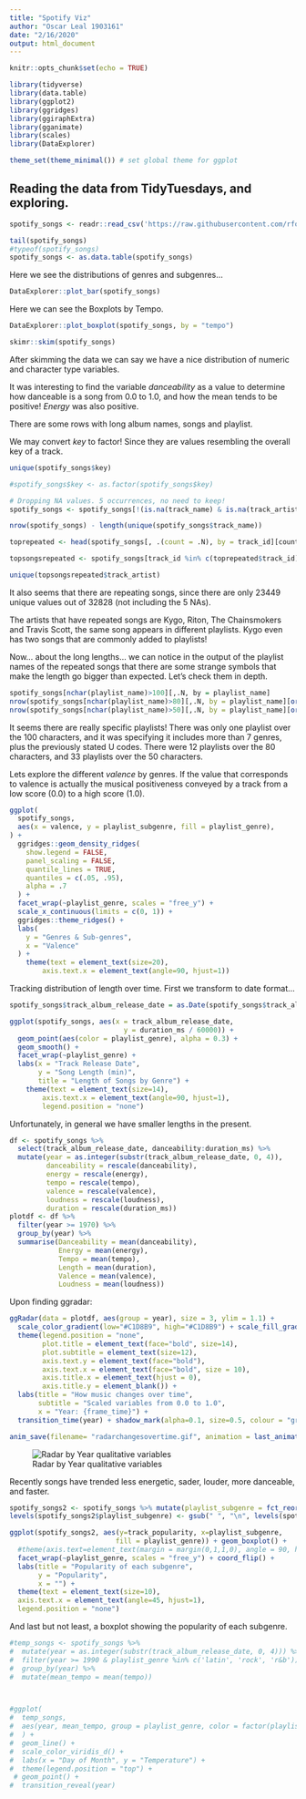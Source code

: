 ```yaml
---
title: "Spotify Viz"
author: "Oscar Leal 1903161"
date: "2/16/2020"
output: html_document
---
```


```r
knitr::opts_chunk$set(echo = TRUE)
```

```r
library(tidyverse)
library(data.table)
library(ggplot2)
library(ggridges)
library(ggiraphExtra)
library(gganimate)
library(scales)
library(DataExplorer)

theme_set(theme_minimal()) # set global theme for ggplot
```

## Reading the data from TidyTuesdays, and exploring.

```r
spotify_songs <- readr::read_csv('https://raw.githubusercontent.com/rfordatascience/tidytuesday/master/data/2020/2020-01-21/spotify_songs.csv')

tail(spotify_songs)
#typeof(spotify_songs)
spotify_songs <- as.data.table(spotify_songs)

```

Here we see the distributions of genres and subgenres...

```r
DataExplorer::plot_bar(spotify_songs)
```

Here we can see the Boxplots by Tempo.

```r
DataExplorer::plot_boxplot(spotify_songs, by = "tempo")
```

```r
skimr::skim(spotify_songs)
```

After skimming the data we can say we have a nice distribution of numeric and character type variables. 

It was interesting to find the variable *danceability* as a value to determine how danceable is a song from 0.0 to 1.0, and how the mean tends to be positive!
*Energy* was also positive. 

There are some rows with long album names, songs and playlist. 

We may convert *key* to factor! Since they are values resembling the overall key of a track. 

```r
unique(spotify_songs$key)

#spotify_songs$key <- as.factor(spotify_songs$key)

# Dropping NA values. 5 occurrences, no need to keep!
spotify_songs <- spotify_songs[!(is.na(track_name) & is.na(track_artist) & is.na(track_album_name))]

nrow(spotify_songs) - length(unique(spotify_songs$track_name))

toprepeated <- head(spotify_songs[, .(count = .N), by = track_id][count > 1][order(-count)])

topsongsrepeated <- spotify_songs[track_id %in% c(toprepeated$track_id), c('track_name', 'track_artist', 'track_album_name', 'playlist_name', 'playlist_id')][order(track_artist)]

unique(topsongsrepeated$track_artist)


```

It also seems that there are repeating songs, since there are only 23449 unique values out of 32828 (not including the 5 NAs).

The artists that have repeated songs are Kygo, Riton, The Chainsmokers and Travis Scott, the same song appears in different playlists.
Kygo even has two songs that are commonly added to playlists!

Now... about the long lengths... we can notice in the output of the playlist names of the repeated songs that there are some strange symbols that make the length go bigger than expected. Let's check them in depth.

```r
spotify_songs[nchar(playlist_name)>100][,.N, by = playlist_name]
nrow(spotify_songs[nchar(playlist_name)>80][,.N, by = playlist_name][order((-N))])
nrow(spotify_songs[nchar(playlist_name)>50][,.N, by = playlist_name][order((-N))])

```

It seems there are really specific playlists! There was only one playlist over the 100 characters, and it was specifying it includes more than 7 genres, plus the previously stated U codes. There were 12 playlists over the 80 characters, and 33 playlists over the 50 characters.

Lets explore the different *valence* by genres. If the value that corresponds to valence is actually the musical positiveness conveyed by a track from a low score (0.0) to a high score (1.0).

```r
ggplot(
  spotify_songs,
  aes(x = valence, y = playlist_subgenre, fill = playlist_genre),
) +
  ggridges::geom_density_ridges(
    show.legend = FALSE,
    panel_scaling = FALSE,
    quantile_lines = TRUE,
    quantiles = c(.05, .95),
    alpha = .7
  ) +
  facet_wrap(~playlist_genre, scales = "free_y") +
  scale_x_continuous(limits = c(0, 1)) +
  ggridges::theme_ridges() +
  labs(
    y = "Genres & Sub-genres",
    x = "Valence"
  ) +
    theme(text = element_text(size=20),
        axis.text.x = element_text(angle=90, hjust=1)) 


```

Tracking distribution of length over time. First we transform to date format...

```r

spotify_songs$track_album_release_date = as.Date(spotify_songs$track_album_release_date)

ggplot(spotify_songs, aes(x = track_album_release_date, 
                            y = duration_ms / 60000)) +
  geom_point(aes(color = playlist_genre), alpha = 0.3) + 
  geom_smooth() +
  facet_wrap(~playlist_genre) +
  labs(x = "Track Release Date",
       y = "Song Length (min)",
       title = "Length of Songs by Genre") +
    theme(text = element_text(size=14),
        axis.text.x = element_text(angle=90, hjust=1),
        legend.position = "none") 


```

Unfortunately, in general we have smaller lengths in the present.

```r
df <- spotify_songs %>%
  select(track_album_release_date, danceability:duration_ms) %>%
  mutate(year = as.integer(substr(track_album_release_date, 0, 4)),
         danceability = rescale(danceability),
         energy = rescale(energy),
         tempo = rescale(tempo),
         valence = rescale(valence),
         loudness = rescale(loudness),
         duration = rescale(duration_ms))
plotdf <- df %>% 
  filter(year >= 1970) %>%
  group_by(year) %>%
  summarise(Danceability = mean(danceability),
            Energy = mean(energy),
            Tempo = mean(tempo),
            Length = mean(duration),
            Valence = mean(valence),
            Loudness = mean(loudness))
```

Upon finding ggradar:

```r
ggRadar(data = plotdf, aes(group = year), size = 3, ylim = 1.1) +
  scale_color_gradient(low="#C1D8B9", high="#C1D8B9") + scale_fill_gradient(low="#C1D8B9", high="#C1D8B9") +
  theme(legend.position = "none",
        plot.title = element_text(face="bold", size=14),
        plot.subtitle = element_text(size=12),
        axis.text.y = element_text(face="bold"),
        axis.text.x = element_text(face="bold", size = 10),
        axis.title.x = element_text(hjust = 0),
        axis.title.y = element_blank()) +
  labs(title = "How music changes over time",
       subtitle = "Scaled variables from 0.0 to 1.0",
       x = "Year: {frame_time}") +
  transition_time(year) + shadow_mark(alpha=0.1, size=0.5, colour = "grey", fill = "#FFFFFF")

anim_save(filename= "radarchangesovertime.gif", animation = last_animation())

```
![Radar by Year qualitative variables](radarchangesovertime.gif)


Recently songs have trended less energetic, sader, louder, more danceable, and faster.

```r
spotify_songs2 <- spotify_songs %>% mutate(playlist_subgenre = fct_reorder(playlist_subgenre, track_popularity))
levels(spotify_songs2$playlist_subgenre) <- gsub(" ", "\n", levels(spotify_songs2$playlist_subgenre))

ggplot(spotify_songs2, aes(y=track_popularity, x=playlist_subgenre, 
                          fill = playlist_genre)) + geom_boxplot() +
  #theme(axis.text=element_text(margin = margin(0,1,1,0), angle = 90, hjust = 1)) + 
  facet_wrap(~playlist_genre, scales = "free_y") + coord_flip() +
  labs(title = "Popularity of each subgenre",
       y = "Popularity",
       x = "") +
  theme(text = element_text(size=10),
  axis.text.x = element_text(angle=45, hjust=1),
  legend.position = "none") 
```

And last but not least, a boxplot showing the popularity of each subgenre.

```r
#temp_songs <- spotify_songs %>%
#  mutate(year = as.integer(substr(track_album_release_date, 0, 4))) %>%
#  filter(year >= 1990 & playlist_genre %in% c('latin', 'rock', 'r&b')) %>%
#  group_by(year) %>%
#  mutate(mean_tempo = mean(tempo))



#ggplot(
#  temp_songs,
#  aes(year, mean_tempo, group = playlist_genre, color = factor(playlist_genre))
#  ) +
#  geom_line() +
#  scale_color_viridis_d() +
#  labs(x = "Day of Month", y = "Temperature") +
#  theme(legend.position = "top") + 
 # geom_point() +
#  transition_reveal(year)
```
